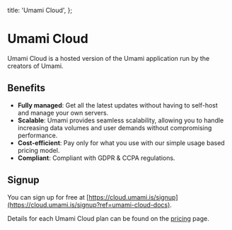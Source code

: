   title: 'Umami Cloud',
};

# Umami Cloud

Umami Cloud is a hosted version of the Umami application run by the creators of Umami.

## Benefits

- **Fully managed**: Get all the latest updates without having to self-host and manage your own servers.
- **Scalable**: Umami provides seamless scalability, allowing you to handle increasing data volumes and user demands without compromising performance.
- **Cost-efficient**: Pay only for what you use with our simple usage based pricing model.
- **Compliant**: Compliant with GDPR & CCPA regulations.

## Signup

You can sign up for free at [https://cloud.umami.is/signup](https://cloud.umami.is/signup?ref=umami-cloud-docs).

Details for each Umami Cloud plan can be found on the [pricing](https://umami.is/pricing) page.